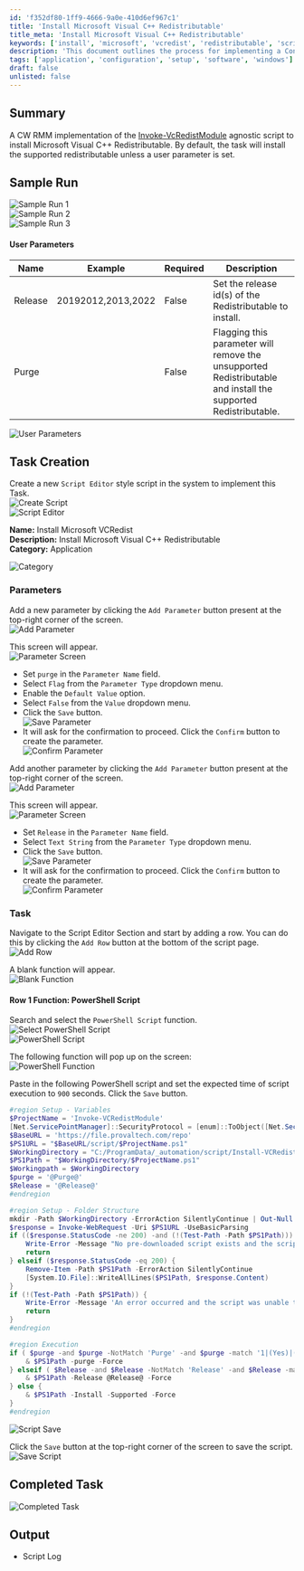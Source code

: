 ```yaml
---
id: 'f352df80-1ff9-4666-9a0e-410d6ef967c1'
title: 'Install Microsoft Visual C++ Redistributable'
title_meta: 'Install Microsoft Visual C++ Redistributable'
keywords: ['install', 'microsoft', 'vcredist', 'redistributable', 'script']
description: 'This document outlines the process for implementing a ConnectWise RMM script to install the Microsoft Visual C++ Redistributable. It includes user parameters, task creation steps, and a sample PowerShell script for execution.'
tags: ['application', 'configuration', 'setup', 'software', 'windows']
draft: false
unlisted: false
---
```

## Summary

A CW RMM implementation of the [Invoke-VcRedistModule](https://proval.itglue.com/DOC-5078775) agnostic script to install Microsoft Visual C++ Redistributable. By default, the task will install the supported redistributable unless a user parameter is set.

## Sample Run

![Sample Run 1](../../../static/img/Install-Microsoft-VCRedist/image_1.png)  
![Sample Run 2](../../../static/img/Install-Microsoft-VCRedist/image_2.png)  
![Sample Run 3](../../../static/img/Install-Microsoft-VCRedist/image_3.png)  

#### User Parameters

| Name     | Example               | Required | Description                                                           |
|----------|-----------------------|----------|-----------------------------------------------------------------------|
| Release  | 20192012,2013,2022| False    | Set the release id(s) of the Redistributable to install.            |
| Purge    |                       | False    | Flagging this parameter will remove the unsupported Redistributable and install the supported Redistributable. |

![User Parameters](../../../static/img/Install-Microsoft-VCRedist/image_4.png)  

## Task Creation

Create a new `Script Editor` style script in the system to implement this Task.  
![Create Script](../../../static/img/Install-Microsoft-VCRedist/image_5.png)  
![Script Editor](../../../static/img/Install-Microsoft-VCRedist/image_6.png)  

**Name:** Install Microsoft VCRedist  
**Description:** Install Microsoft Visual C++ Redistributable  
**Category:** Application  

![Category](../../../static/img/Install-Microsoft-VCRedist/image_7.png)  

### Parameters

Add a new parameter by clicking the `Add Parameter` button present at the top-right corner of the screen.  
![Add Parameter](../../../static/img/Install-Microsoft-VCRedist/image_8.png)  

This screen will appear.  
![Parameter Screen](../../../static/img/Install-Microsoft-VCRedist/image_9.png)  

- Set `purge` in the `Parameter Name` field.
- Select `Flag` from the `Parameter Type` dropdown menu.
- Enable the `Default Value` option.
- Select `False` from the `Value` dropdown menu.
- Click the `Save` button.  
![Save Parameter](../../../static/img/Install-Microsoft-VCRedist/image_10.png)  
- It will ask for the confirmation to proceed. Click the `Confirm` button to create the parameter.  
![Confirm Parameter](../../../static/img/Install-Microsoft-VCRedist/image_11.png)  

Add another parameter by clicking the `Add Parameter` button present at the top-right corner of the screen.  
![Add Parameter](../../../static/img/Install-Microsoft-VCRedist/image_8.png)  

This screen will appear.  
![Parameter Screen](../../../static/img/Install-Microsoft-VCRedist/image_9.png)  

- Set `Release` in the `Parameter Name` field.
- Select `Text String` from the `Parameter Type` dropdown menu.
- Click the `Save` button.  
![Save Parameter](../../../static/img/Install-Microsoft-VCRedist/image_12.png)  
- It will ask for the confirmation to proceed. Click the `Confirm` button to create the parameter.  
![Confirm Parameter](../../../static/img/Install-Microsoft-VCRedist/image_11.png)  

### Task

Navigate to the Script Editor Section and start by adding a row. You can do this by clicking the `Add Row` button at the bottom of the script page.  
![Add Row](../../../static/img/Install-Microsoft-VCRedist/image_13.png)  

A blank function will appear.  
![Blank Function](../../../static/img/Install-Microsoft-VCRedist/image_14.png)  

#### Row 1 Function: PowerShell Script

Search and select the `PowerShell Script` function.  
![Select PowerShell Script](../../../static/img/Install-Microsoft-VCRedist/image_15.png)  
![PowerShell Script](../../../static/img/Install-Microsoft-VCRedist/image_16.png)  

The following function will pop up on the screen:  
![PowerShell Function](../../../static/img/Install-Microsoft-VCRedist/image_17.png)  

Paste in the following PowerShell script and set the expected time of script execution to `900` seconds. Click the `Save` button.

```powershell
#region Setup - Variables
$ProjectName = 'Invoke-VCRedistModule'
[Net.ServicePointManager]::SecurityProtocol = [enum]::ToObject([Net.SecurityProtocolType], 3072)
$BaseURL = 'https://file.provaltech.com/repo'
$PS1URL = "$BaseURL/script/$ProjectName.ps1"
$WorkingDirectory = "C:/ProgramData/_automation/script/Install-VCRedist"
$PS1Path = "$WorkingDirectory/$ProjectName.ps1"
$Workingpath = $WorkingDirectory
$purge = '@Purge@'
$Release = '@Release@'
#endregion

#region Setup - Folder Structure
mkdir -Path $WorkingDirectory -ErrorAction SilentlyContinue | Out-Null
$response = Invoke-WebRequest -Uri $PS1URL -UseBasicParsing
if (($response.StatusCode -ne 200) -and (!(Test-Path -Path $PS1Path))) {
    Write-Error -Message "No pre-downloaded script exists and the script '$PS1URL' failed to download. Exiting."
    return
} elseif ($response.StatusCode -eq 200) {
    Remove-Item -Path $PS1Path -ErrorAction SilentlyContinue
    [System.IO.File]::WriteAllLines($PS1Path, $response.Content)
}
if (!(Test-Path -Path $PS1Path)) {
    Write-Error -Message 'An error occurred and the script was unable to be downloaded. Exiting.'
    return
}
#endregion

#region Execution
if ( $purge -and $purge -NotMatch 'Purge' -and $purge -match '1|(Yes)|(True)' ) {
    & $PS1Path -purge -Force
} elseif ( $Release -and $Release -NotMatch 'Release' -and $Release -match '[0-9]' ) {
    & $PS1Path -Release @Release@ -Force
} else {
    & $PS1Path -Install -Supported -Force
}
#endregion
```

![Script Save](../../../static/img/Install-Microsoft-VCRedist/image_18.png)  

Click the `Save` button at the top-right corner of the screen to save the script.  
![Save Script](../../../static/img/Install-Microsoft-VCRedist/image_19.png)  

## Completed Task

![Completed Task](../../../static/img/Install-Microsoft-VCRedist/image_20.png)  

## Output

- Script Log











